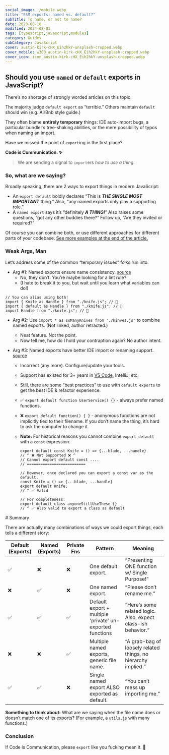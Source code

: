 ```yaml
---
social_image: ./mobile.webp
title: "ESM exports: named vs. default?"
subTitle: To name, or not to name?
date: 2023-08-10
modified: 2024-08-01
tags: [typescript,javascript,modules]
category: Guides
subCategory: JavaScript
cover: austin-kirk-cHX_Eih2hkY-unsplash-cropped.webp
cover_mobile: w300_austin-kirk-cHX_Eih2hkY-unsplash-cropped.webp
cover_icon: icon_austin-kirk-cHX_Eih2hkY-unsplash-cropped.webp
---
```


## Should you use `named` or `default` exports in JavaScript?

There’s no shortage of strongly worded articles on this topic.

The majority judge `default export` as “terrible.” Others maintain `default` should win (e.g. AirBnb style guide.)

They often blame **entirely temporary** things: IDE auto-import bugs, a particular bundler’s tree-shaking abilities, or the mere possibility of typos when naming an import.

Have we missed the point of `export`ing in the first place?

**Code is Communication. ✨**

> We are sending a signal to `import`ers _how to use a thing._

### So, what are we saying?

Broadly speaking, there are 2 ways to export things in modern JavaScript:

- An `export default` boldly declares “This is **_THE SINGLE MOST IMPORTANT_** thing.” Also, “any named exports only play a supporting role.”
- A `named export` says it’s “definitely **_A THING!_**” Also raises some questions, “got any other buddies there?“ Follow up, “Are they invited or required?”

Of course you can combine both, or use different approaches for different parts of your codebase. [See more examples at the end of the article.](#summary)

### Weak Args, Man

Let’s address some of the common “temporary issues” folks run into.

- Arg #1: Named exports ensure name consistency. [source](https://blog.neufund.org/why-we-have-banned-default-exports-and-you-should-do-the-same-d51fdc2cf2ad)
  - No, they don’t. You’re maybe looking for a lint rule?
  - (I hate to break it to you, but wait until you learn what variables can do!)

```tsx
// You can alias using both!
import { Knife as Handle } from "./knife.js"; // 🔪
import { default as Handle } from "./knife.js"; // 🔪
import Handle from "./knife.js"; // 🔪
```

- Arg #2: Use `import * as soManyKnives from './kinves.js'` to combine named exports. (Not linked, author retracted.)
  - Neat feature. Not the point.
  - Now tell me, how do I hold your contraption again? No author intent.
- Arg #3: Named exports have better IDE import or renaming support. [source](https://www.bundleapps.io/blog/use-named-exports-over-default-exports-in-javascript)

  - Incorrect (any more). Configure/update your tools.
  - Support has existed for 3+ years in [VS Code](https://github.com/microsoft/vscode/pull/94480), IntelliJ, etc.
  - Still, there are some “best practices” to use with `default exports` to get the best IDE & refactor experience.
  - ✅ `export default function UserService() {}` - always prefer named functions.
  - ❌ `export default function() { }` - anonymous functions are not implicitly tied to their filename. If you don’t name the thing, it’s hard to ask the computer to change it.
  - **Note:** For historical reasons you cannot combine `export default` with a `const` expression.

    ```tsx
    export default const Knife = () => {...blade, ...handle}
    // ^ ❌ Not Supported ❌ ^
    // Cannot export default const ....
    // ==========================

    // However, once declared you can export a const var as the default.
    const Knife = () => {...blade, ...handle}
    export default Knife;
    // ^ ✅ Valid

    // For completeness:
    export default class anyoneStillUseThese {}
    // ^ ✅ Also valid to export a class as default
    ```

<section className="scroll-x">
# Summary

There are actually many combinations of ways we could export things, each tells a different story:

| Default (Exports) | Named (Exports) | Private Fns | Pattern                                                   | Meaning                                                       |
| ----------------- | --------------- | ----------- | --------------------------------------------------------- | ------------------------------------------------------------- |
| ✅                | ❌              | ❌          | One default export.                                       | “Presenting ONE function w/ Single Purpose!”                  |
| ❌                | ✅              | ❌          | One named export.                                         | “Please don’t rename me.”                                     |
| ✅                | ✅              | ✅          | Default export + multiple 'private' un-exported functions | “Here’s some related logic. Also, expect class-ish behavior.“ |
| ❌                | ❌              | ✅          | Multiple named exports, generic file name.                | “A grab-bag of loosely related things, no hierarchy implied.” |
| ✅                | ✅              | ❌          | Single named export ALSO exported as default.             | “You can’t mess up importing me.”                             |
</section>

**Something to think about:** What are we saying when the file name does or doesn’t match one of its exports? (For example, a `utils.js` with many functions.)

### Conclusion

If Code is Communication, please `export` like you fucking mean it. 💞
